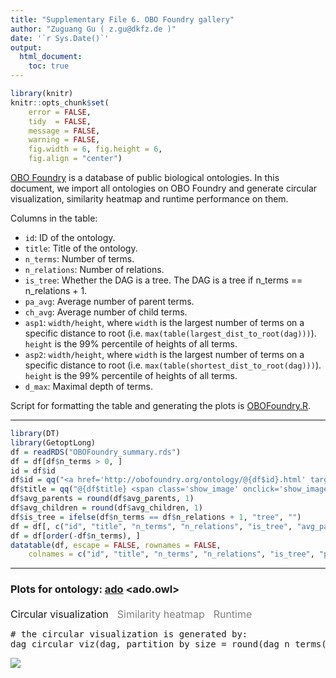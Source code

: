 ```yaml
---
title: "Supplementary File 6. OBO Foundry gallery"
author: "Zuguang Gu ( z.gu@dkfz.de )"
date: '`r Sys.Date()`'
output: 
  html_document:
    toc: true
---
```


```r
library(knitr)
knitr::opts_chunk$set(
    error = FALSE,
    tidy  = FALSE,
    message = FALSE,
    warning = FALSE,
    fig.width = 6, fig.height = 6,
    fig.align = "center")
```

<style>
.main-container {
    max-width: 1200px;
}
.show_image {
    font-size: 0.8em;
}
#image {
    margin-top: 10px;
    margin-bottom: 10px;
}
.show_image {
    text-decoration: underline;
    color: #337ab7;
}
.show_image:hover {
    cursor: pointer;
}
</style>

[OBO Foundry](http://obofoundry.org/) is a database of public biological
ontologies. In this document, we import all ontologies on OBO Foundry and
generate circular visualization, similarity heatmap and runtime performance on them.

Columns in the table:

- `id`: ID of the ontology.
- `title`: Title of the ontology.
- `n_terms`: Number of terms.
- `n_relations`: Number of relations.
- `is_tree`: Whether the DAG is a tree. The DAG is a tree if n_terms == n_relations + 1.
- `pa_avg`: Average number of parent terms.
- `ch_avg`: Average number of child terms.
- `asp1`: `width/height`, where `width` is the largest number of terms on a specific distance to root (i.e. `max(table(largest_dist_to_root(dag)))`). `height` is the 99% percentile of heights of all terms.
- `asp2`: `width/height`, where `width` is the largest number of terms on a specific distance to root (i.e. `max(table(shortest_dist_to_root(dag)))`). `height` is the 99% percentile of heights of all terms.
- `d_max`: Maximal depth of terms.

Script for formatting the table and generating the plots is [OBOFoundry.R](OBOFoundry.R).

<hr>

```r
library(DT)
library(GetoptLong)
df = readRDS("OBOFoundry_summary.rds")
df = df[df$n_terms > 0, ]
id = df$id
df$id = qq("<a href='http://obofoundry.org/ontology/@{df$id}.html' target=_blank>@{df$id}</a>", collapse = FALSE)
df$title = qq("@{df$title} <span class='show_image' onclick='show_image(\"@{id}\", \"@{df$basename}\")'>[image]</span>", collapse = FALSE)
df$avg_parents = round(df$avg_parents, 1)
df$avg_children = round(df$avg_children, 1)
df$is_tree = ifelse(df$n_terms == df$n_relations + 1, "tree", "")
df = df[, c("id", "title", "n_terms", "n_relations", "is_tree", "avg_parents", "avg_children", "asp1", "asp2", "max_depth")]
df = df[order(-df$n_terms), ]
datatable(df, escape = FALSE, rownames = FALSE,
    colnames = c("id", "title", "n_terms", "n_relations", "is_tree", "pa_avg", "ch_avg", "asp1", "asp2", 'd_max'))
```

<hr>

<style>
#image ul li {
    font-size: 16px;
    padding-right:10px;
    cursor: pointer;
    display: inline-block;
    color: #337ab7;
}
#image ul {
    padding-inline-start: 0px;
    margin-top: 20px;
}
</style>

<div id="image">
<h3>Plots for ontology: <a href='http://obofoundry.org/ontology/ado.html' target="_blank">ado</a> &lt;ado.owl&gt;</h3>
<ul>
<li><a id="circular_click">Circular visualization</a></li>
<li><a id="heatmap_click" style="color:grey">Similarity heatmap</a></li>
<li><a id="runtime_click" style="color:grey">Runtime</a></li>
</ul>
<div id="circular">
<pre># the circular visualization is generated by:
dag_circular_viz(dag, partition_by_size = round(dag_n_terms(dag)/5))
</pre>
<img id="image1" src="image/OBOFoundry_ado.png" /></div>
<div id="heatmap" style="display:none;">
<pre># the heatmap is generated by:
terms = random_terms(dag, min(500, dag_n_terms(dag)))
sim = term_sim(dag, terms, method = "Sim_WP_1994")
ComplexHeatmap::Heatmap(sim, name = "Sim_WP_1994",
    show_row_names = FALSE, show_column_names = FALSE,
    show_row_dend = FALSE, show_column_dend = FALSE)
</pre>
<img id="image2" src="image/OBOFoundry_ado_heatmap.png" />
</div>
<div id="runtime" style="display:none;">
<p>The runtime is tested by different numbers of terms randomly picked from the ontology.</p>
<pre>benchmark_runtime = function(dag) {
    invisible(dag_depth(dag))  # depth will be cached

    n_terms = dag_n_terms(dag)
    k = seq(100, min(20000, n_terms), length = 50)
    k = floor(k)
    t = rep(NA_real_, length(k))
    n_an = rep(0, length(k))
    for(i in seq_along(k)) {
        terms = sample(n_terms, k[i])
        t[i] = system.time(LCA_term(dag, terms))[3]
    }
    data.frame(k = k, t = t)
}
df = benchmark_runtime(dag)
plot(df$k, df$t, xlab = "Number of random terms", ylab = "Runtime (sec)", 
    main = "Runtime for LCA_term()")
x = c(0, df$k)
y = c(0, df$t)
fit = loess(y ~ x, span = 0.5)
lines(x, predict(fit))
legend("topleft", lty = 1, legend = "loess fit")
</pre>
<img id="image3" src="image/OBOFoundry_ado_runtime.png" />
</div>
</div>


<script>
function show_image(id, basename) {
    $("#image1").attr("src", "image/OBOFoundry_" + id + ".png");
    $("#image2").attr("src", "image/OBOFoundry_" + id + "_heatmap.png");
    $("#image3").attr("src", "image/OBOFoundry_" + id + "_runtime.png");
    $("#image h3").html("Plots for ontology: <a href='http://obofoundry.org/ontology/" + id + ".html' target='_blank'>" + id + "</a> &lt;" + basename + "&gt;");
    document.getElementById("image").scrollIntoView();
}

$( function() {
    $( "#circular_click" ).click(function() {
        $("#circular").show();
        $("#heatmap").hide();
        $("#runtime").hide();
        $("#circular_click").css("color", "#337ab7");
        $("#heatmap_click").css("color", "grey");
        $("#runtime_click").css("color", "grey");
    });
    $( "#heatmap_click" ).click(function() {
        $("#heatmap").show();
        $("#circular").hide();
        $("#runtime").hide();
        $("#circular_click").css("color", "grey");
        $("#heatmap_click").css("color", "#337ab7");
        $("#runtime_click").css("color", "grey");
    })
    $( "#runtime_click" ).click(function() {
        $("#runtime").show();
        $("#heatmap").hide();
        $("#circular").hide();
        $("#runtime_click").css("color", "#337ab7");
        $("#heatmap_click").css("color", "grey");
        $("#circular_click").css("color", "grey");
    });
} );
</script>
